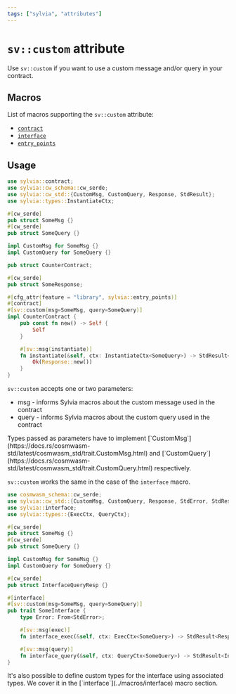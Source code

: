 ```yaml
---
tags: ["sylvia", "attributes"]
---
```



# `sv::custom` attribute

Use `sv::custom` if you want to use a custom message and/or query in your
contract.

## Macros

List of macros supporting the `sv::custom` attribute:

- [`contract`](../macros/contract)
- [`interface`](../macros/interface)
- [`entry_points`](../macros/entry-points)

## Usage

```rust
use sylvia::contract;
use sylvia::cw_schema::cw_serde;
use sylvia::cw_std::{CustomMsg, CustomQuery, Response, StdResult};
use sylvia::types::InstantiateCtx;

#[cw_serde]
pub struct SomeMsg {}
#[cw_serde]
pub struct SomeQuery {}

impl CustomMsg for SomeMsg {}
impl CustomQuery for SomeQuery {}

pub struct CounterContract;

#[cw_serde]
pub struct SomeResponse;

#[cfg_attr(feature = "library", sylvia::entry_points)]
#[contract]
#[sv::custom(msg=SomeMsg, query=SomeQuery)]
impl CounterContract {
    pub const fn new() -> Self {
        Self
    }

    #[sv::msg(instantiate)]
    fn instantiate(&self, ctx: InstantiateCtx<SomeQuery>) -> StdResult<Response<SomeMsg>> {
        Ok(Response::new())
    }
}
```

`sv::custom` accepts one or two parameters:

- msg - informs Sylvia macros about the custom message used in the contract
- query - informs Sylvia macros about the custom query used in the contract

<Callout>
  Types passed as parameters have to implement
  [`CustomMsg`](https://docs.rs/cosmwasm-std/latest/cosmwasm_std/trait.CustomMsg.html)
  and
  [`CustomQuery`](https://docs.rs/cosmwasm-std/latest/cosmwasm_std/trait.CustomQuery.html)
  respectively.
</Callout>

`sv::custom` works the same in the case of the `interface` macro.

```rust
use cosmwasm_schema::cw_serde;
use sylvia::cw_std::{CustomMsg, CustomQuery, Response, StdError, StdResult};
use sylvia::interface;
use sylvia::types::{ExecCtx, QueryCtx};

#[cw_serde]
pub struct SomeMsg {}
#[cw_serde]
pub struct SomeQuery {}

impl CustomMsg for SomeMsg {}
impl CustomQuery for SomeQuery {}

#[cw_serde]
pub struct InterfaceQueryResp {}

#[interface]
#[sv::custom(msg=SomeMsg, query=SomeQuery)]
pub trait SomeInterface {
    type Error: From<StdError>;

    #[sv::msg(exec)]
    fn interface_exec(&self, ctx: ExecCtx<SomeQuery>) -> StdResult<Response<SomeMsg>>;

    #[sv::msg(query)]
    fn interface_query(&self, ctx: QueryCtx<SomeQuery>) -> StdResult<InterfaceQueryResp>;
}
```

<Callout>
  It's also possible to define custom types for the interface using associated
  types. We cover it in the [`interface`](../macros/interface) macro section.
</Callout>
